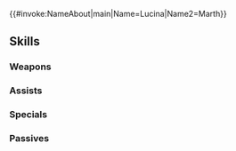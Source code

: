 {{#invoke:NameAbout|main|Name=Lucina|Name2=Marth}}{{HeroPage Tabs}}
{{Hero Infobox
|Name=Lucina
|Title=Fate's Resolve
|WeaponType=Green Axe
|MoveType=Cavalry
|Origin=Fire Emblem Awakening
|Gender=Female
|actorEN=Alexis Tipton
|actorJP=小林ゆう
|artist=ゲソきんぐ
|additionDate=December 6, 2023
|releaseDate=December 7, 2023
|cv1=10
|cv2=6900100
|TagID=魔器ルキナ
|InternalID=1030
|Properties=rearmed
|description=A princess and daughter of Chrom who traveled to the past, where she studied and trained to change her world's desperate fate. Appears in Fire Emblem Awakening.
}}
{{Stats Page
|Lv1HP=18|Lv1ATK=13|Lv1SPD=8|Lv1DEF=7|Lv1RES=6
|GRHP=50|GRATK=70|GRSPD=90|GRDEF=55|GRRES=40
}}
==Skills==
===Weapons===
{{Weapons Table
|weapon1=Iron Axe
|weapon1Default=1
|weapon1Unlock=1
|weapon2=Steel Axe
|weapon2Default=2
|weapon2Unlock=2
|weapon3=Silver Axe
|weapon3Default=4
|weapon3Unlock=3
|weapon4=Arcane Þrima
|weapon4Default=5
|weapon4Unlock=5
}}
===Assists===
{{Assists Table
|assist1=Swap
|assist1Default=4
|assist1Unlock=3
|assist2=Future Sight
|assist2Unlock=5
}}
===Specials===
{{Specials Table}}
===Passives===
{{Passives Table
|passiveA1=Atk/Spd Clash 1
|passiveA2=Atk/Spd Clash 2
|passiveA3=Atk/Spd Clash 3
|passiveA4=Atk/Spd Clash 4
|passiveA1Unlock=2
|passiveA2Unlock=3
|passiveA3Unlock=4
|passiveA4Unlock=5
|passiveB1=Spd/Def Snag 1
|passiveB2=Spd/Def Snag 2
|passiveB3=Spd/Def Snag 3
|passiveB4=Spd/Def Snag 4
|passiveB1Unlock=2
|passiveB2Unlock=3
|passiveB3Unlock=4
|passiveB4Unlock=5
|passiveC1=Rouse Def/Res 1
|passiveC2=Rouse Def/Res 2
|passiveC3=Rouse Def/Res 3
|passiveC4=Alarm Def/Res
|passiveC1Unlock=2
|passiveC2Unlock=3
|passiveC3Unlock=4
|passiveC4Unlock=5
}}
{{Heroes Navbox}}
